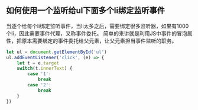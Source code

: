 ## 如何使用一个监听给ul下面多个li绑定监听事件
当逐个给每个li绑定监听事件，当li太多之后，需要绑定很多监听器，如果有1000个li，因此需要事件代理，又称事件委托。
简单的来讲就是利用JS中事件的冒泡属性，把原本需要绑定的事件委托给父元素，让父元素担当事件监听的职务。
```js
let ul = document.getElementById('ul')
ul.addEventListener('click', (e) => {
    let t = e.target
    switch(t.innerText) {
        case '1':
            break
        case '2':
            break
    }
})
```